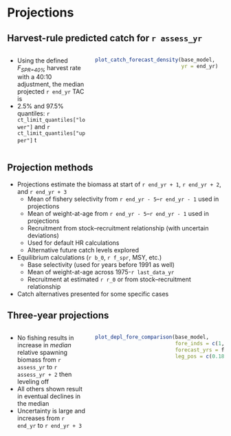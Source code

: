 # Projections

## Harvest-rule predicted catch for `r assess_yr`
:::::: {.columns}
::: {.column width="38%"}
* Using the defined *F~SPR=40%~* harvest rate with a 40:10 adjustment, the
  median projected `r end_yr` TAC is \textbf{`r ct_limit_quantiles["median"]` t}
* 2.5% and 97.5% quantiles: `r ct_limit_quantiles["lower"]` and
  `r ct_limit_quantiles["upper"]` t
:::

::: {.column width="62%"}
```r
plot_catch_forecast_density(base_model,
                            yr = end_yr)
```
:::
::::::

## Projection methods

* Projections estimate the biomass at start of `r end_yr + 1`, `r end_yr + 2`,
  and `r end_yr + 3`
  -  Mean of fishery selectivity from `r end_yr - 5`--`r end_yr - 1` used
     in projections
  -  Mean of weight-at-age from `r end_yr - 5`--`r end_yr - 1` used in
     projections
  -  Recruitment from stock--recruitment relationship (with uncertain
     deviations)
  -  Used for default HR calculations
  -  Alternative future catch levels explored
* Equilibrium calculations (`r b_0`, `r f_spr`, MSY, etc.)
  - Base selectivity (used for years before 1991 as well)
  - Mean of weight-at-age across 1975-`r last_data_yr`
  - Recruitment at estimated `r r_0` or from stock--recruitment relationship
* Catch alternatives presented for some specific cases

## Three-year projections
:::::: {.columns}
::: {.column width="38%"}

* No fishing results in increase in *median* relative spawning biomass
  from `r assess_yr` to `r assess_yr + 2` then leveling off
* All others shown result in eventual declines in the median
* Uncertainty is large and increases from `r end_yr` to `r end_yr + 3`
:::

::: {.column width="62%"}
```r

plot_depl_fore_comparison(base_model,
                          fore_inds = c(1, 2, 6, 12, 14),
                          forecast_yrs = forecast_yrs,
                          leg_pos = c(0.18, 0.8))
```
:::
::::::
